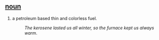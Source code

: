 == [[noun]] ==
#a petroleum based thin and colorless fuel.
#:''The kerosene lasted us all winter, so the furnace kept us always warm''.